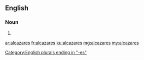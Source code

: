==English==

===Noun===
{{head|en|noun plural form}}

# {{plural of|alcazar|lang=en}}

[[Category:English plurals ending in "-es"]]

[[ar:alcazares]]
[[fr:alcazares]]
[[ku:alcazares]]
[[mg:alcazares]]
[[my:alcazares]]